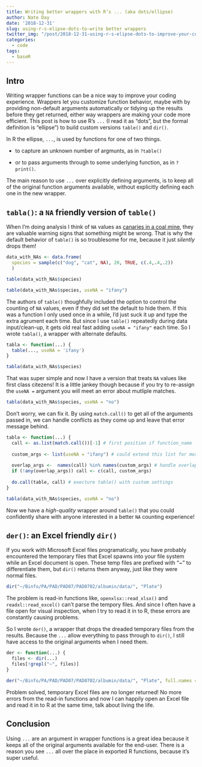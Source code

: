 ```yaml
---
title: Writing better wrappers with R’s ... (aka dots/ellipse)
author: Nate Day
date: '2018-12-31'
slug: using-r-s-elipse-dots-to-write better wrappers
twitter_img: "/post/2018-12-31-using-r-s-elipse-dots-to-improve-your-code-life_files/dots_post_pic.jpg"
categories:
  - code
tags:
  - baseR
---
```


## Intro

Writing wrapper functions can be a nice way to improve your coding experience. Wrappers let you customize function behavior, maybe with by providing non-default arguments automatically or tidying up the results before they get returned, either way wrappers are making your code more efficient. This post is how to use R's `...` (I read it as "dots", but the formal definition is "ellipse") to build custom versions `table()` and `dir()`.

In R the ellipse, `...`, is used by functions for one of two things.

* to capture an unknown number of argmunts, as in `?table()`

* or to pass arguments through to some underlying function, as in `?print()`.

The main reason to use `...` over explicitly defining arguments, is to keep all of the original function arguments available, without explicitly defining each one in the new wrapper.

## `tabla()`: a `NA` friendly version of `table()`

When I'm doing analysis I think of `NA` values as [canaries in a coal mine](https://en.wiktionary.org/wiki/canary_in_a_coal_mine), they are valuable warning signs that something might be wrong. That is why the default behavior of `table()` is so troublesome for me, because it just *silently* drops them!

```r
data_with_NAs <- data.frame(
  species = sample(c("dog", "cat", NA), 20, TRUE, c(.4,.4,.2))
  )

table(data_with_NAs$species)

table(data_with_NAs$species, useNA = "ifany")
```

The authors of `table()` thoughfully included the option to control the counting of `NA` values, even if they did set the default to hide them. If this was a function I only used once in a while, I'd just suck it up and type the extra agrument each time. But since I use `table()` repeatedly during data input/clean-up, it gets old real fast adding `useNA = "ifany"` each time. So I wrote `tabla()`, a wrapper with alternate defaults.

```r
tabla <- function(...) {
  table(..., useNA = 'ifany')
}

tabla(data_with_NAs$species)
```

That was super simple and now I have a version that treats `NA` values like first class citezens! It is a little jankey though because if you try to re-assign the `useNA = ` argument you will meet an error about mutliple matches.

```r
tabla(data_with_NAs$species, useNA = "no")
```

Don't worry, we can fix it. By using `match.call()` to get all of the arguments passed in, we can handle conflicts as they come up and leave that error message behind.

```r
tabla <- function(...) {
  call <- as.list(match.call())[-1] # first position if function_name
  
  custom_args <- list(useNA = "ifany") # could extend this list for more customization
  
  overlap_args <-  names(call) %in% names(custom_args) # handle overlapping args
  if (!any(overlap_args)) call <- c(call, custom_args)
  
  do.call(table, call) # execture table() with custom settings
}

tabla(data_with_NAs$species, useNA = "no")
```

Now we have a *high-quality* wrapper around `table()` that you could confidently share with anyone interested in a better `NA` counting experience!

## `der()`: an Excel friendly `dir()`

If you work with Microsoft Excel files programatically, you have probably encountered the temporary files that Excel spawns into your file system while an Excel document is open. These temp files are prefixed with "~" to differentiate them, but `dir()` returns them anyway, just like they were normal files.

```r
dir("~/Binfo/PA/PAD/PAD07/PAD0702/albumin/data/", "Plate")
```

The problem is read-in functions like, `openxlsx::read_xlsx()` and `readxl::read_excel()` can't parse the tempory files. And since I often have a file open for visual inspection, when I try to read it in to R, these errors are constantly causing problems.

So I wrote `der()`, a wrapper that drops the dreaded temporary files from the results. Because the `...` allow everything to pass through to `dir()`, I still have access to the original arguments when I need them.

```r
der <- function(...) {
  files <- dir(...)
  files[!grepl("~", files)]
}

der("~/Binfo/PA/PAD/PAD07/PAD0702/albumin/data/", "Plate", full.names = TRUE)
```

Problem solved, temporary Excel files are no longer returned! No more errors from the read-in functions and now I can happily open an Excel file and read it in to R at the same time, talk about living the life.

## Conclusion

Using `...` are an argument in wrapper functions is a great idea because it keeps all of the original arguments available for the end-user. There is a reason you see `...` all over the place in exported R functions, because it's super useful.
